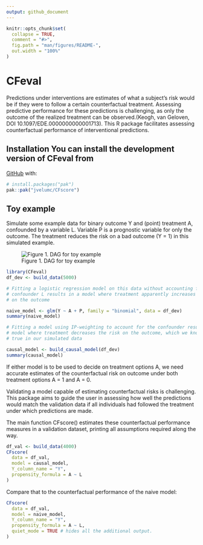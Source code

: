 ```yaml
---
output: github_document
---
```

<!-- README.md is generated from README.Rmd. Please edit that file -->
```r
knitr::opts_chunk$set(
  collapse = TRUE,
  comment = "#>",
  fig.path = "man/figures/README-",
  out.width = "100%"
)
```
# CFeval <!-- badges: start --> <!-- badges: end -->

Predictions under interventions are estimates of what a subject's risk would be
if they were to follow a certain counterfactual treatment. Assessing predictive
performance for these predictions is challenging, as only the outcome of the
realized treatment can be observed.(Keogh, van Geloven, DOI
10.1097/EDE.0000000000001713). This R package facilitates assessing
counterfactual performance of interventional predictions.

## Installation You can install the development version of CFeval from
[GitHub](https://github.com/) with:
``` r
# install.packages("pak")
pak::pak("jvelumc/CFscore")
```
## Toy example

Simulate some example data for binary outcome Y and (point) treatment A,
confounded by a variable L. Variable P is a prognostic variable for only the
outcome. The treatment reduces the risk on a bad outcome (Y = 1) in this simulated 
example. 

![Figure 1. DAG for toy example](dag.png)

```r
library(CFeval)
df_dev <- build_data(5000)

# Fitting a logistic regression model on this data without accounting for the
# confounder L results in a model where treatment apparently increases the risk
# on the outcome

naive_model <- glm(Y ~ A + P, family = "binomial", data = df_dev)
summary(naive_model)

# Fitting a model using IP-weighting to account for the confounder results in a
# model where treatment decreases the risk on the outcome, which we know to be
# true in our simulated data

causal_model <- build_causal_model(df_dev)
summary(causal_model)
```

If either model is to be used to decide on treatment options A, we need accurate
estimates of the counterfactual risk on outcome under both treatment options A =
1 and A = 0. 

Validating a model capable of estimating counterfactual risks is challenging. 
This package aims to guide the user in assessing how well the predictions would 
match the validation data if all individuals had followed the treatment under 
which predictions are made. 

The main function CFscore() estimates these counterfactual performance measures 
in a validation dataset, printing all assumptions required along the way.


```r
df_val <- build_data(4000)
CFscore(
  data = df_val,
  model = causal_model, 
  Y_column_name = "Y", 
  propensity_formula = A ~ L
)
```

Compare that to the counterfactual performance of the naive model:
```r
CFscore(
  data = df_val,
  model = naive_model,
  Y_column_name = "Y",
  propensity_formula = A ~ L,
  quiet_mode = TRUE # hides all the additional output.
)
```
